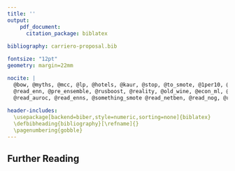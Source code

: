 ```yaml
---
title: ''
output: 
    pdf_document:
      citation_package: biblatex
      
bibliography: carriero-proposal.bib

fontsize: "12pt"
geometry: margin=22mm

nocite: |
  @bow, @myths, @mcc, @lp, @hotels, @kaur, @stop, @to_smote, @1per10, @read_smote, @read_easy,     
  @read_enn, @pre_ensemble, @rusboost, @reality, @old_wine, @econ_ml, @read_xg, @read_svm, 
  @read_auroc, @read_enns, @something_smote @read_netben, @read_nog, @read_tr
  
header-includes: 
  \usepackage[backend=biber,style=numeric,sorting=none]{biblatex}
  \defbibheading{bibliography}[\refname]{}
  \pagenumbering{gobble}
---
```


##  Further Reading




